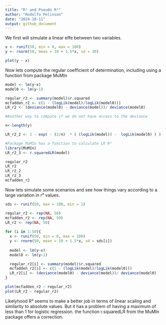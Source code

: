 ```yaml
---
title: "R² and Pseudo R²"
author: "Rodolfo Pelinson"
date: "2024-10-11"
output: github_document
---
```

We first will simulate a linear effe between two variables.

```r
x <- runif(50, min = 0, max = 100)
y <- rnorm(50, mean = 10 + 1.5*x, sd = 30)

plot(y ~ x)
```

Now lets compute the regular coefficient of determination, including using a function from package MuMIn
```r
model <- lm(y~x)
model0 <- lm(y~1)

regular_r2 <- summary(model)$r.squared
mcfadden_r2 <- c(1 - (logLik(model)/logLik(model0)))
LR_r2 <- (deviance(model0) - deviance(model))/ deviance(model0)

#Another way to compute if we do not have access to the deviance

n<-length(y)

LR_r2_2 <- 1 - exp( - (2/n)  * ( (logLik(model)) -  logLik(model0) ) )

#Package MuMIn has a function to calculate LR R²
library(MuMIn)
LR_r2_3 <- r.squaredLR(model)

regular_r2
LR_r2
LR_r2_2
LR_r2_3
mcfadden_r2
```


Now lets simulate some scenarios and see how things vary according to a large variation in r² values.

```r
sds <- runif(50, max = 100, min = 1)

regular_r2 <- rep(NA, 50)
mcfadden_r2 <- rep(NA, 50) 
LR_r2 <- rep(NA, 50)
  
for (i in 1:50){
  x <- runif(50, min = 0, max = 100)
  y <- rnorm(50, mean = 10 + 1.5*x, sd = sds[i])
  
  model <- lm(y~x)
  model0 <- lm(y~1)

  regular_r2[i] <- summary(model)$r.squared
  mcfadden_r2[i] <- c(1 - (logLik(model)/logLik(model0)))
  LR_r2[i] <- (deviance(model0) - deviance(model))/ deviance(model0)
}

plot(mcfadden_r2 ~ regular_r2)
plot(LR_r2 ~ regular_r2)
```

Likelyhood R² seems to make a better job in terms of linear scaling and similarity to absolute values. But it has a problem of having a maximum of less than 1 for logistic regression. the function r.squaredLR from the MuMIn package offers a correction.

